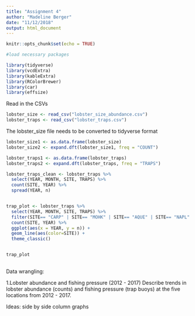 ```yaml
---
title: "Assignment 4"
author: "Madeline Berger"
date: "11/12/2018"
output: html_document
---
```


```r
knitr::opts_chunk$set(echo = TRUE)

#load necessary packages 

library(tidyverse)
library(vcdExtra)
library(kableExtra)
library(RColorBrewer)
library(car)
library(effsize)
```

Read in the CSVs

```r


lobster_size <- read_csv("lobster_size_abundance.csv")
lobster_traps <- read_csv("lobster_traps.csv")
```

The lobster_size file needs to be converted to tidyverse format

```r
lobster_size1 <- as.data.frame(lobster_size)
lobster_size2 <- expand.dft(lobster_size1, freq = "COUNT")

lobster_traps1 <- as.data.frame(lobster_traps)
lobster_traps2 <- expand.dft(lobster_traps, freq = "TRAPS")

lobster_traps_clean <- lobster_traps %>% 
  select(YEAR, MONTH, SITE, TRAPS) %>% 
  count(SITE, YEAR) %>% 
  spread(YEAR, n) 


trap_plot <- lobster_traps %>% 
  select(YEAR, MONTH, SITE, TRAPS) %>% 
  filter(SITE== "CARP" | SITE== "MOHK" | SITE== "AQUE" | SITE== "NAPL" | SITE== "IVEE") %>% 
  count(SITE, YEAR) %>% 
  ggplot(aes(x = YEAR, y = n)) +
  geom_line(aes(color=SITE)) +
  theme_classic()


trap_plot
  
```

Data wrangling:


1.Lobster abundance and fishing pressure (2012 - 2017) Describe trends in lobster abundance (counts) and fishing pressure (trap buoys) at the five locations from 2012 - 2017. 


Ideas: side by side column graphs 
